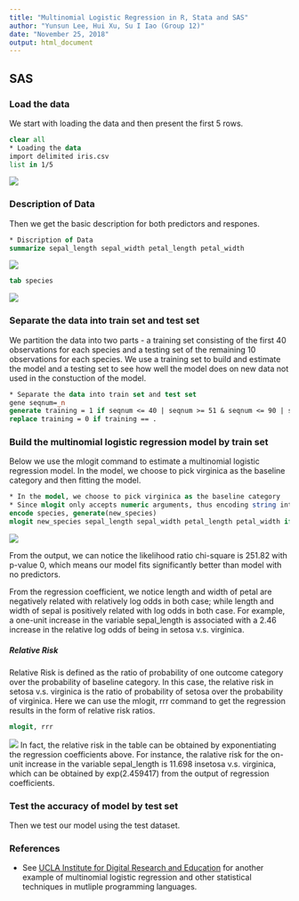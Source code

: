 ```yaml
---
title: "Multinomial Logistic Regression in R, Stata and SAS"
author: "Yunsun Lee, Hui Xu, Su I Iao (Group 12)"
date: "November 25, 2018"
output: html_document
---
```

## SAS
### Load the data
We start with loading the data and then present the first 5 rows. 
```stata
clear all
* Loading the data
import delimited iris.csv 
list in 1/5
```
![](https://github.com/xhui7819/STATS506_GROUP12/raw/master/Stata/Frist_5_Rows.png)

### Description of Data
Then we get the basic description for both predictors and respones. 
```stata
* Discription of Data
summarize sepal_length sepal_width petal_length petal_width
```
![](https://github.com/xhui7819/STATS506_GROUP12/raw/master/Stata/Summary_Predictors.png)

```stata
tab species 
```
![](https://github.com/xhui7819/STATS506_GROUP12/raw/master/Stata/Summary_Response.png)

### Separate the data into train set and test set
We partition the data into two parts - a training set consisting of the first 40 observations for each species and a testing set of the remaining 10 observations for each species. We use a training set to build and estimate the model and a testing set to see how well the model does on new data not used in the constuction of the model.
```stata
* Separate the data into train set and test set
gene seqnum=_n
generate training = 1 if seqnum <= 40 | seqnum >= 51 & seqnum <= 90 | seqnum >= 101 & seqnum <= 140
replace training = 0 if training == .
```

### Build the multinomial logistic regression model by train set
Below we use the mlogit command to estimate a multinomial logistic regression model. In the model, we choose to pick virginica as the baseline category and then fitting the model.
```stata
* In the model, we choose to pick virginica as the baseline category 
* Since mlogit only accepts numeric arguments, thus encoding string into numeric
encode species, generate(new_species)
mlogit new_species sepal_length sepal_width petal_length petal_width if training == 1, base(3)
```
![](https://github.com/xhui7819/STATS506_GROUP12/raw/master/Stata/Logistic_Regression.png)

From the output, we can notice the likelihood ratio chi-square is 251.82 with p-value 0, which means our model fits significantly better than model with no predictors. 

From the regression coefficient, we notice length and width of petal are negatively related with relatively log odds in both case; while length and width of sepal is positively related with log odds in both case. For example, a one-unit increase in the variable sepal_length is associated with a 2.46 increase in the relative log odds of being in setosa v.s. virginica. 

##### Relative Risk 
Relative Risk is defined as the ratio of probability of one outcome category over the probability of baseline category. In this case, the relative risk in setosa v.s. virginica is the ratio of probability of setosa over the probability of virginica. Here we can use the mlogit, rrr command to get the regression results in the form of relative risk ratios. 

```stata
mlogit, rrr
```
![](https://github.com/xhui7819/STATS506_GROUP12/raw/master/Stata/Relative_Risk.png)
In fact, the relative risk in the table can be obtained by exponentiating the regression coefficients above. For instance, the ralative risk for the on-unit increase in the  variable sepal_length is 11.698 insetosa v.s. virginica, which can be obtained by exp(2.459417) from the output of regression coefficients. 

### Test the accuracy of model by test set
Then we test our model using the test dataset. 

### References
- See [UCLA Institute for Digital Research and Education](https://stats.idre.ucla.edu/sas/dae/multinomiallogistic-regression/) for another example of multinomial logistic regression and other statistical techniques in mutliple programming languages.


